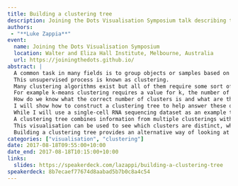 ```yaml
---
title: Building a clustering tree
description: Joining the Dots Visualisation Symposium talk describing the clustering tree visualisation algorithm
authors:
 - "**Luke Zappia**"
event:
  name: Joining the Dots Visualisation Symposium
  location: Walter and Eliza Hall Institute, Melbourne, Australia
  url: https://joiningthedots.github.io/
abstract: |
  A common task in many fields is to group objects or samples based on their characteristics such that objects in one group are more similar to each other than to objects in other groups.
  This unsupervised process is known as clustering.
  Many clustering algorithms exist but all of them require some sort of user input to decide how many groups to produce.
  For example k-means clustering requires a value for k, the number of clusters, and graph-based clustering methods can include a resolution parameter.
  How do we know what the correct number of clusters is and what are the relationships between clusters at different resolutions?
  I will show how to construct a clustering tree to help answer these questions.
  While I will use a single-cell RNA sequencing dataset as an example this approach could be used for any discipline or clustering method.
  A clustering tree combines information from multiple clusterings with different resolutions and shows the relationships between them.
  This visualisation can be used to see which clusters are distinct, where new clusters come from and how many samples change clusters as the number of clusters increases.
  Building a clustering tree provides an alternative way of looking at clusterings, giving extra insight into the clustering process and helping to determine the correct number of clusters to use in further analysis.
categories: ["visualisation", "clustering"]
date: 2017-08-18T09:55:00+10:00
date_end: 2017-08-18T10:15:00+10:00
links:
  slides: https://speakerdeck.com/lazappi/building-a-clustering-tree
speakerdeck: 8b7ecaef77674d8aabad5b7b0c8a4c54
---
```

